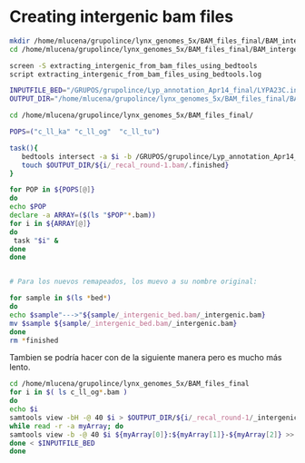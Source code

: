 
# Creating intergenic bam files

```bash

mkdir /home/mlucena/grupolince/lynx_genomes_5x/BAM_files_final/BAM_intergenic
cd /home/mlucena/grupolince/lynx_genomes_5x/BAM_files_final/BAM_intergenic

screen -S extracting_intergenic_from_bam_files_using_bedtools
script extracting_intergenic_from_bam_files_using_bedtools.log

INPUTFILE_BED="/GRUPOS/grupolince/Lyp_annotation_Apr14_final/LYPA23C.intergenic.PLUS1000.bed"
OUTPUT_DIR="/home/mlucena/grupolince/lynx_genomes_5x/BAM_files_final/BAM_intergenic"

cd /home/mlucena/grupolince/lynx_genomes_5x/BAM_files_final/

POPS=("c_ll_ka" "c_ll_og"  "c_ll_tu")  

task(){
   bedtools intersect -a $i -b /GRUPOS/grupolince/Lyp_annotation_Apr14_final/LYPA23C.intergenic.PLUS1000.bed -sorted -g /home/mlucena/grupolince/lynx_genomes_5x/BAM_files_final/BAM_intergenic/lp23.version.sorted.genome > $OUTPUT_DIR/${i/_recal_round-1/_intergenic_bed}; # Si quiero puedo cambiar el nombre a intergenic.bam que es el final. 
   touch $OUTPUT_DIR/${i/_recal_round-1.bam/.finished}
}

for POP in ${POPS[@]}
do
echo $POP
declare -a ARRAY=($(ls "$POP"*.bam)) 
for i in ${ARRAY[@]} 
do
 task "$i" &
done
done


# Para los nuevos remapeados, los muevo a su nombre original:

for sample in $(ls *bed*)
do
echo $sample"--->"${sample/_intergenic_bed.bam/_intergenic.bam} 
mv $sample ${sample/_intergenic_bed.bam/_intergenic.bam}
done
rm *finished

```

Tambien se podría hacer con de la siguiente manera pero es mucho más lento. 

```bash

cd /home/mlucena/grupolince/lynx_genomes_5x/BAM_files_final
for i in $( ls c_ll_og*.bam )
do
echo $i
samtools view -bH -@ 40 $i > $OUTPUT_DIR/${i/_recal_round-1/_intergenic}
while read -r -a myArray; do 
samtools view -b -@ 40 $i ${myArray[0]}:${myArray[1]}-${myArray[2]} >> $OUTPUT_DIR/${i/_recal_round-1/_intergenic}
done < $INPUTFILE_BED
done


```


